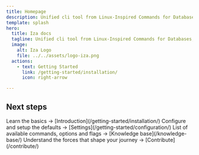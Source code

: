 ```yaml
---
title: Homepage
description: Unified cli tool from Linux-Inspired Commands for Databases, Artifacts, and CI Tools.
template: splash
hero:
  title: Iza docs
  tagline: Unified cli tool from Linux-Inspired Commands for Databases, Artifacts, and CI Tools.
  image:
    alt: Iza Logo
    file: ../../assets/logo-iza.png
  actions:
    - text: Getting Started
      link: /getting-started/installation/
      icon: right-arrow

---
```



## Next steps

<CardGrid stagger>
    <Card title="Install & meet Iza" icon="sun">
        Learn the basics → [Introduction](/getting-started/installation/)
    </Card>
    <Card title="Configure Iza" icon="setting">
        Configure and setup the defaults → [Settings](/getting-started/configuration/)
    </Card>
    <Card title="Knowledge base of Iza" icon="open-book">
        List of available commands, options and flags → [Knowledge base](/knowledge-base/)
    </Card>
    <Card title="Contribute to Iza" icon="star">
        Understand the forces that shape your journey → [Contribute](/contribute/)
    </Card>
</CardGrid>
